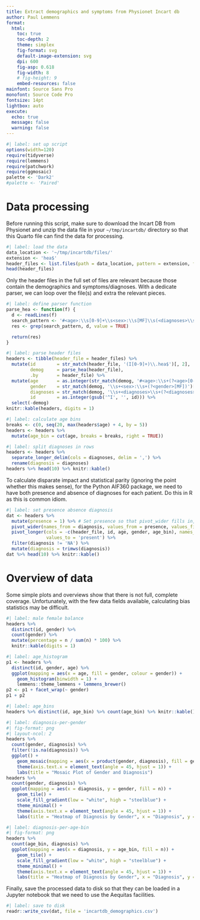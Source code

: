```yaml
---
title: Extract demographics and symptoms from Physionet Incart db
author: Paul Lemmens
format:
  html:
    toc: true
    toc-depth: 2
    theme: simplex
    fig-format: svg
    default-image-extension: svg
    dpi: 600
    fig-asp: 0.618
    fig-width: 8
    # fig-height: 9
    embed-resources: false
mainfont: Source Sans Pro
monofont: Source Code Pro
fontsize: 14pt
lightbox: auto
execute:
  echo: true
  message: false
  warning: false
---
```


```r
#| label: set up script
options(width=120)
require(tidyverse)
require(lemmens)
require(patchwork)
require(ggmosaic)
palette <- 'Dark2'
#palette <- 'Paired'
```

# Data processing 

Before running this script, make sure to download the Incart DB from Physionet and unzip the data file in your `~/tmp/incartdb/` directory so that this Quarto file can find the data for processing.

```r
#| label: load the data
data_location <- '~/tmp/incartdb/files/'
extension <- 'hea$'
header_files <- list.files(path = data_location, pattern = extension, full.names = TRUE)
head(header_files)
```

Only the header files in the full set of files are relevant because those contain the demographics and symptoms/diagnoses. With a dedicate parser, we can loop over the file(s) and extra the relevant pieces.

```r
#| label: define parser function
parse_hea <- function(f) {
  d <- readLines(f)
  search_pattern <- '#<age>:\\s[0-9]+\\s<sex>:\\s[MF]\\s(<diagnoses>\\s.+)?$'
  res <- grep(search_pattern, d, value = TRUE)

  return(res)
}
```

```r
#| label: parse header files
headers <- tibble(header_file = header_files) %>%
  mutate(id        = str_match(header_file, '(I[0-9]+)\\.hea$')[, 2],
         demog     = parse_hea(header_file),
         .by       = header_file) %>%
  mutate(age       = as.integer(str_match(demog, '#<age>:\\s+(?<age>[0-9][0-9])\\s+')[, 2]),
         gender    = str_match(demog, '\\s+<sex>:\\s+(?<gender>[MF])')[, 2],
         diagnoses = str_match(demog, '\\s+<diagnoses>\\s+(?<diagnoses>.+)$')[, 2],
         id        = as.integer(gsub('^I', '', id))) %>%
  select(-demog)
knitr::kable(headers, digits = 1)
```

```r
#| label: calculate age bins
breaks <- c(0, seq(20, max(headers$age) + 4, by = 5))
headers <- headers %>%
  mutate(age_bin = cut(age, breaks = breaks, right = TRUE))
```

```r
#| label: split diagnoses in rows
headers <- headers %>%
  separate_longer_delim(cols = diagnoses, delim = ',') %>%
  rename(diagnosis = diagnoses)
headers %>% head(10) %>% knitr::kable()
```

To calculate disparate impact and statistical parity (ignoring the point whether this makes sense), for the Python AIF360 package, we need to have both presence and absence of diagnoses for each patient. Do this in R as this is common idiom.

```r
#| label: set presence absence diagnosis
dat <- headers %>%
  mutate(presence = 1) %>% # Set presence so that pivot_wider fills in, filling in empty cells with
  pivot_wider(names_from = diagnosis, values_from = presence, values_fill = 0) %>% # absence as 0.
  pivot_longer(cols = -c(header_file, id, age, gender, age_bin), names_to = 'diagnosis',
               values_to = 'present') %>%
  filter(diagnosis != 'NA') %>%
  mutate(diagnosis = trimws(diagnosis))
dat %>% head(10) %>% knitr::kable()
```


# Overview of data

Some simple plots and overviews show that there is not full, complete coverage. Unfortunately, with the few data fields available, calculating bias statistics may be difficult.

```r
#| label: male female balance
headers %>%
  distinct(id, gender) %>%
  count(gender) %>%
  mutate(percentage = n / sum(n) * 100) %>%
  knitr::kable(digits = 1)
```


```r
#| label: age_histogram
p1 <- headers %>%
  distinct(id, gender, age) %>%
  ggplot(mapping = aes(x = age, fill = gender, colour = gender)) +
    geom_histogram(binwidth = 1) +
    lemmens::theme_lemmens + lemmens_brewer()
p2 <- p1 + facet_wrap(~ gender)
p1 + p2
```

```r
#| label: age_bins
headers %>% distinct(id, age_bin) %>% count(age_bin) %>% knitr::kable()
```

```r
#| label: diagnosis-per-gender
#| fig-format: png
#| layout-ncol: 2
headers %>%
  count(gender, diagnosis) %>%
  filter(!is.na(diagnosis)) %>%
  ggplot() +
    geom_mosaic(mapping = aes(x = product(gender, diagnosis), fill = gender)) +
    theme(axis.text.x = element_text(angle = 45, hjust = 1)) +
    labs(title = "Mosaic Plot of Gender and Diagnosis")
headers %>%
  count(gender, diagnosis) %>%
  ggplot(mapping = aes(x = diagnosis, y = gender, fill = n)) +
    geom_tile() +
    scale_fill_gradient(low = "white", high = "steelblue") +
    theme_minimal() +
    theme(axis.text.x = element_text(angle = 45, hjust = 1)) +
    labs(title = "Heatmap of Diagnosis by Gender", x = "Diagnosis", y = "Gender")
```

```r
#| label: diagnosis-per-age-bin
#| fig-format: png
headers %>%
  count(age_bin, diagnosis) %>%
  ggplot(mapping = aes(x = diagnosis, y = age_bin, fill = n)) +
    geom_tile() +
    scale_fill_gradient(low = "white", high = "steelblue") +
    theme_minimal() +
    theme(axis.text.x = element_text(angle = 45, hjust = 1)) +
    labs(title = "Heatmap of Diagnosis by Gender", x = "Diagnosis", y = "Age bin")
```


Finally, save the processed data to disk so that they can be loaded in a Jupyter notebook that we need to use the Aequitas facilities.

```r
#| label: save to disk
readr::write_csv(dat, file = 'incartdb_demographics.csv')
```
